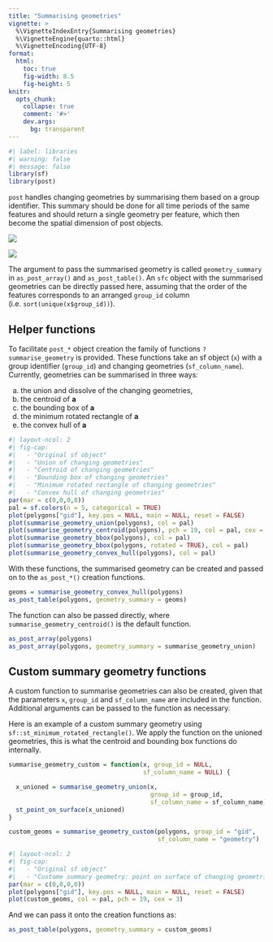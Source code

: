 ```yaml
---
title: "Summarising geometries"
vignette: >
  %\VignetteIndexEntry{Summarising geometries}
  %\VignetteEngine{quarto::html}
  %\VignetteEncoding{UTF-8}
format:
  html:
    toc: true
    fig-width: 8.5
    fig-height: 5
knitr:
  opts_chunk: 
    collapse: true
    comment: '#>'
    dev.args:
      bg: transparent
---
```


```r
#| label: libraries
#| warning: false
#| message: false
library(sf)
library(post)
```

`post` handles changing geometries by summarising them based on a group identifier.
This summary should be done for all time periods of the same features and should return a single geometry per feature, which then become the spatial dimension of post objects. 

::: {layout="[65,35]" layout-valign="bottom"}

![](figs/geoms-complete-post.png){#fig-geoms}

![](figs/geom_sum-post.png){#fig-geom-sum}

:::

The argument to pass the summarised geometry is called `geometry_summary` in
`as_post_array()` and `as_post_table()`. 
An `sfc` object with the summarised geometries can be directly passed here, assuming that the order of the features corresponds to an arranged `group_id` column (i.e. `sort(unique(x$group_id))`).

## Helper functions

To facilitate `post_*` object creation the family of functions `?summarise_geometry` is provided.
These functions take an sf object (`x`) with a group identifier (`group_id`) and changing geometries (`sf_column_name`).
Currently, geometries can be summarised in three ways:

a. the union and dissolve of the changing geometries,
b. the centroid of **a**
c. the bounding box of **a**
d. the minimum rotated rectangle of **a**
e. the convex hull of **a**

<!-- TODO: add figure of summary geometries -->
```r
#| layout-ncol: 2
#| fig-cap: 
#|   - "Original sf object"
#|   - "Union of changing geometries"
#|   - "Centroid of changing geometries"
#|   - "Bounding box of changing geometries"
#|   - "Minimum rotated rectangle of changing geometries"
#|   - "Convex hull of changing geometries"
par(mar = c(0,0,0,0))
pal = sf.colors(n = 5, categorical = TRUE)
plot(polygons["gid"], key.pos = NULL, main = NULL, reset = FALSE)
plot(summarise_geometry_union(polygons), col = pal)
plot(summarise_geometry_centroid(polygons), pch = 19, col = pal, cex = 3)
plot(summarise_geometry_bbox(polygons), col = pal)
plot(summarise_geometry_bbox(polygons, rotated = TRUE), col = pal)
plot(summarise_geometry_convex_hull(polygons), col = pal)
```

With these functions, the summarised geometry can be created and passed on to the `as_post_*()` creation functions.

```r
geoms = summarise_geometry_convex_hull(polygons)
as_post_table(polygons, geometry_summary = geoms)
```

The function can also be passed directly, where `summarise_geometry_centroid()` is the default function.

```r
as_post_array(polygons)
as_post_array(polygons, geometry_summary = summarise_geometry_union)
```

## Custom summary geometry functions

A custom function to summarise geometries can also be created⁠, given that the parameters `x`, `group_id` and `sf_column_name` are included in the function.
Additional arguments can be passed to the function as necessary.

Here is an example of a custom summary geometry using `sf::st_minimum_rotated_rectangle()`.
We apply the function on the unioned geometries, this is what the centroid and bounding box functions do internally. 

```r
summarise_geometry_custom = function(x, group_id = NULL,
                                     sf_column_name = NULL) {

  x_unioned = summarise_geometry_union(x,
                                       group_id = group_id,
                                       sf_column_name = sf_column_name)
  st_point_on_surface(x_unioned)
}

custom_geoms = summarise_geometry_custom(polygons, group_id = "gid",
                                         sf_column_name = "geometry")
```

```r
#| layout-ncol: 2
#| fig-cap: 
#|   - "Original sf object"
#|   - "Custome summary geometry: point on surface of changing geometries"
par(mar = c(0,0,0,0))
plot(polygons["gid"], key.pos = NULL, main = NULL, reset = FALSE)
plot(custom_geoms, col = pal, pch = 19, cex = 3)
```

And we can pass it onto the creation functions as:

```r
as_post_table(polygons, geometry_summary = custom_geoms)
```

